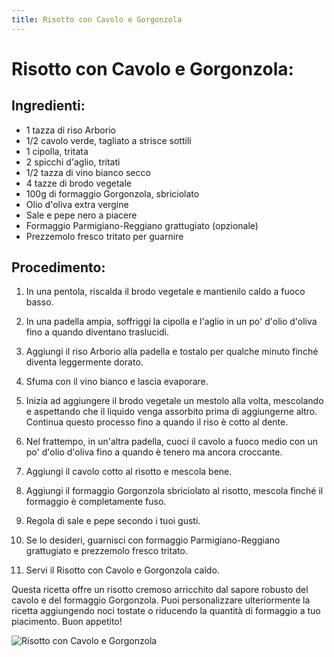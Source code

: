 ```yaml
---
title: Risotto con Cavolo e Gorgonzola
---
```


# Risotto con Cavolo e Gorgonzola:

## Ingredienti:

- 1 tazza di riso Arborio
- 1/2 cavolo verde, tagliato a strisce sottili
- 1 cipolla, tritata
- 2 spicchi d'aglio, tritati
- 1/2 tazza di vino bianco secco
- 4 tazze di brodo vegetale
- 100g di formaggio Gorgonzola, sbriciolato
- Olio d'oliva extra vergine
- Sale e pepe nero a piacere
- Formaggio Parmigiano-Reggiano grattugiato (opzionale)
- Prezzemolo fresco tritato per guarnire

## Procedimento:

1. In una pentola, riscalda il brodo vegetale e mantienilo caldo a fuoco basso.

2. In una padella ampia, soffriggi la cipolla e l'aglio in un po' d'olio d'oliva fino a quando diventano traslucidi.

3. Aggiungi il riso Arborio alla padella e tostalo per qualche minuto finché diventa leggermente dorato.

4. Sfuma con il vino bianco e lascia evaporare.

5. Inizia ad aggiungere il brodo vegetale un mestolo alla volta, mescolando e aspettando che il liquido venga assorbito prima di aggiungerne altro. Continua questo processo fino a quando il riso è cotto al dente.

6. Nel frattempo, in un'altra padella, cuoci il cavolo a fuoco medio con un po' d'olio d'oliva fino a quando è tenero ma ancora croccante.

7. Aggiungi il cavolo cotto al risotto e mescola bene.

8. Aggiungi il formaggio Gorgonzola sbriciolato al risotto, mescola finché il formaggio è completamente fuso.

9. Regola di sale e pepe secondo i tuoi gusti.

10. Se lo desideri, guarnisci con formaggio Parmigiano-Reggiano grattugiato e prezzemolo fresco tritato.

11. Servi il Risotto con Cavolo e Gorgonzola caldo.

Questa ricetta offre un risotto cremoso arricchito dal sapore robusto del cavolo e del formaggio Gorgonzola. Puoi personalizzare ulteriormente la ricetta aggiungendo noci tostate o riducendo la quantità di formaggio a tuo piacimento. Buon appetito!

<img
  src="https://source.unsplash.com/una-ciotola-di-cibo-su-un-tavolo-di-legno-qrleIV6KkfI"
  alt="Risotto con Cavolo e Gorgonzola"
/>
